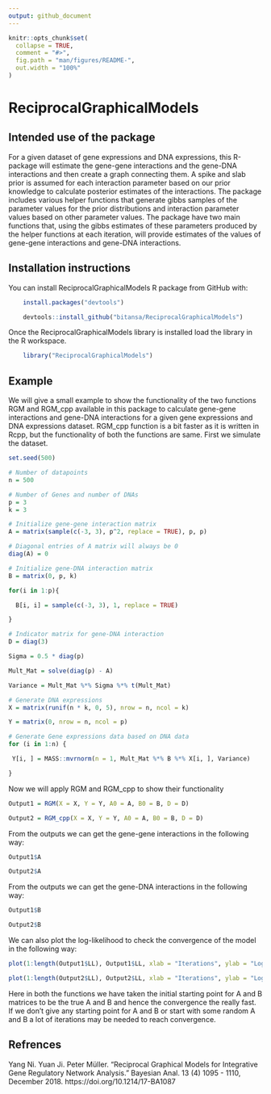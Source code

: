 ```yaml
---
output: github_document
---
```


<!-- README.md is generated from README.Rmd. Please edit that file -->

```r
knitr::opts_chunk$set(
  collapse = TRUE,
  comment = "#>",
  fig.path = "man/figures/README-",
  out.width = "100%"
)
```

# ReciprocalGraphicalModels

<!-- badges: start -->
<!-- badges: end -->

## Intended use of the package

For a given dataset of gene expressions and DNA expressions, this R-package will estimate the gene-gene interactions and the gene-DNA interactions and then create a graph connecting them. A spike and slab prior is assumed for each interaction parameter based on our prior knowledge to calculate posterior estimates of the interactions. The package includes various helper functions that generate gibbs samples of the parameter values for the prior distributions and interaction parameter values based on other parameter values. The package have two main functions that, using the gibbs estimates of these parameters produced by the helper functions at each iteration, will provide estimates of the values of gene-gene interactions and gene-DNA interactions.

## Installation instructions

You can install ReciprocalGraphicalModels R package from GitHub with:

```r

    install.packages("devtools")

    devtools::install_github("bitansa/ReciprocalGraphicalModels")

```  
      

Once the ReciprocalGraphicalModels library is installed load the library in the R workspace.

```r

    library("ReciprocalGraphicalModels")

```

## Example

We will give a small example to show the functionality of the two functions RGM and RGM_cpp available in this package to calculate gene-gene interactions and gene-DNA interactions for a given gene expressions and DNA expressions dataset. RGM_cpp function is a bit faster as it is written in Rcpp, but the functionality of both the functions are same. First we simulate the dataset. 

```r

set.seed(500)

# Number of datapoints
n = 500

# Number of Genes and number of DNAs
p = 3
k = 3

# Initialize gene-gene interaction matrix
A = matrix(sample(c(-3, 3), p^2, replace = TRUE), p, p)

# Diagonal entries of A matrix will always be 0
diag(A) = 0

# Initialize gene-DNA interaction matrix
B = matrix(0, p, k)

for(i in 1:p){

  B[i, i] = sample(c(-3, 3), 1, replace = TRUE)

}

# Indicator matrix for gene-DNA interaction
D = diag(3)

Sigma = 0.5 * diag(p)

Mult_Mat = solve(diag(p) - A)

Variance = Mult_Mat %*% Sigma %*% t(Mult_Mat)

# Generate DNA expressions
X = matrix(runif(n * k, 0, 5), nrow = n, ncol = k)

Y = matrix(0, nrow = n, ncol = p)

# Generate Gene expressions data based on DNA data
for (i in 1:n) {

 Y[i, ] = MASS::mvrnorm(n = 1, Mult_Mat %*% B %*% X[i, ], Variance)

}


```

Now we will apply RGM and RGM_cpp to show their functionality
```r

Output1 = RGM(X = X, Y = Y, A0 = A, B0 = B, D = D)

Output2 = RGM_cpp(X = X, Y = Y, A0 = A, B0 = B, D = D)

```

From the outputs we can get the gene-gene interactions in the following way:
```r

Output1$A

Output2$A

```

From the outputs we can get the gene-DNA interactions in the following way:
```r

Output1$B

Output2$B

```

We can also plot the log-likelihood to check the convergence of the model in the following way:
```r

plot(1:length(Output1$LL), Output1$LL, xlab = "Iterations", ylab = "Log-likelihood", type = 'l', main = "Loglikelihood plot VS Iterations")

plot(1:length(Output2$LL), Output2$LL, xlab = "Iterations", ylab = "Log-likelihood", type = 'l', main = "Loglikelihood plot VS Iterations")

```

Here in both the functions we have taken the initial starting point for A and B matrices to be the true A and B and hence the convergence the really fast. If we don't give any starting point for A and B or start with some random A and B a lot of iterations may be needed to reach convergence.


## Refrences
Yang Ni. Yuan Ji. Peter Müller. "Reciprocal Graphical Models for Integrative Gene Regulatory Network Analysis." Bayesian Anal. 13 (4) 1095 - 1110, December 2018. https://doi.org/10.1214/17-BA1087
